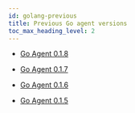 ```yaml
---
id: golang-previous
title: Previous Go agent versions
toc_max_heading_level: 2
---
```


-   [Go Agent 0.1.8](golang-0_1_8)

-   [Go Agent 0.1.7](golang-0_1_7)

-   [Go Agent 0.1.6](golang-0_1_6)

-   [Go Agent 0.1.5](golang-0_1_5)
